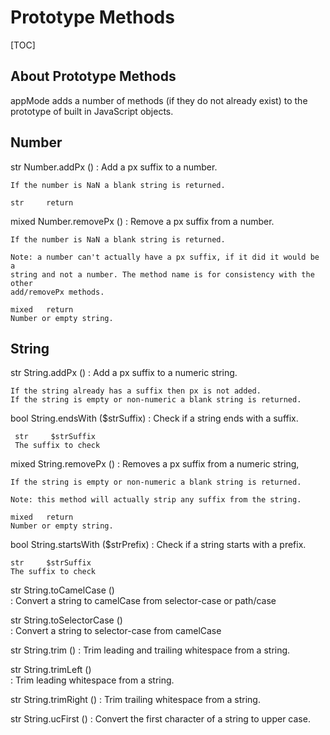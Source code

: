 Prototype Methods
================================================================================

[TOC]

About Prototype Methods
--------------------------------------------------------------------------------

appMode adds a number of methods (if they do not already exist) to the prototype 
of built in JavaScript objects.


Number
--------------------------------------------------------------------------------

str     Number.addPx        ()
:   Add a px suffix to a number.

    If the number is NaN a blank string is returned.

    str     return
 
mixed   Number.removePx     ()
:   Remove a px suffix from a number.

    If the number is NaN a blank string is returned.

    Note: a number can't actually have a px suffix, if it did it would be a 
    string and not a number. The method name is for consistency with the other
    add/removePx methods.

    mixed   return
    Number or empty string.


String
--------------------------------------------------------------------------------

str     String.addPx        ()
:   Add a px suffix to a numeric string.

    If the string already has a suffix then px is not added.
    If the string is empty or non-numeric a blank string is returned.
        
bool    String.endsWith     ($strSuffix)
:    Check if a string ends with a suffix.
    
     str     $strSuffix
     The suffix to check

mixed   String.removePx     ()
:   Removes a px suffix from a numeric string,

    If the string is empty or non-numeric a blank string is returned.

    Note: this method will actually strip any suffix from the string.

    mixed   return
    Number or empty string.

bool    String.startsWith   ($strPrefix)
:   Check if a string starts with a prefix.
    
    str     $strSuffix
    The suffix to check
 
str     String.toCamelCase  ()  
:   Convert a string to camelCase from selector-case or path/case

str     String.toSelectorCase   ()  
:    Convert a string to selector-case from camelCase 

str     String.trim         ()
:   Trim leading and trailing whitespace from a string.

str     String.trimLeft     ()  
:   Trim leading whitespace from a string.
     
str     String.trimRight    ()
:   Trim trailing whitespace from a string.
         
str     String.ucFirst      ()
:    Convert the first character of a string to upper case.

 
